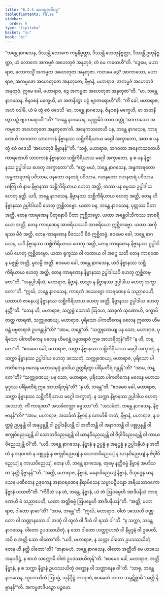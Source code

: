 ```yaml
---
title: "6.2.5 အကမ္မဇာဒိပဉှ"
tableOfContents: false
sidebar:
  order: 6
type: "tipitaka"
basket: "su"
book: "mi"
---
```



<DynamicBreadcrumb />

<Division number="184" book="mi">

<Paragraph number="1183" book="mi">
“ဘန္တေ နာဂသေန, ဒိဿန္တိ လောကေ ကမ္မနိဗ္ဗတ္တာ, ဒိဿန္တိ ဟေတုနိဗ္ဗတ္တာ, ဒိဿန္တိ ဥတုနိဗ္ဗတ္တာ, ယံ လောကေ အကမ္မဇံ အဟေတုဇံ အနုတုဇံ, တံ မေ ကထေဟီ”တိ. “ဒွေမေ, မဟာရာဇ, လောကသ္မိံ အကမ္မဇာ အဟေတုဇာ အနုတုဇာ. ကတမေ ဒွေ? အာကာသော, မဟာရာဇ, အကမ္မဇော အဟေတုဇော အနုတုဇော; နိဗ္ဗာနံ, မဟာရာဇ, အကမ္မဇံ အဟေတုဇံ အနုတုဇံ. ဣမေ ခေါ, မဟာရာဇ, ဒွေ အကမ္မဇာ အဟေတုဇာ အနုတုဇာ”တိ.
</Paragraph>

<Paragraph number="1184" book="mi">
“မာ, ဘန္တေ နာဂသေန, ဇိနဝစနံ မက္ခေဟိ, မာ အဇာနိတွာ ပဉှံ ဗျာကရောဟီ”တိ. “ကိံ ခေါ, မဟာရာဇ, အဟံ ဝဒါမိ, ယံ မံ တွံ ဧဝံ ဝဒေသိ ‘မာ, ဘန္တေ နာဂသေန, ဇိနဝစနံ မက္ခေဟိ, မာ အဇာနိတွာ ပဉှံ ဗျာကရောဟီ’”တိ? “ဘန္တေ နာဂသေန, ယုတ္တမိဒံ တာဝ ဝတ္တုံ ‘အာကာသော အကမ္မဇော အဟေတုဇော အနုတုဇော’တိ. အနေကသတေဟိ ပန, ဘန္တေ နာဂသေန, ကာရဏေဟိ ဘဂဝတာ သာဝကာနံ နိဗ္ဗာနဿ သစ္ဆိကိရိယာယ မဂ္ဂေါ အက္ခာတော, အထ စ ပန တွံ ဧဝံ ဝဒေသိ ‘အဟေတုဇံ နိဗ္ဗာနန်’”တိ. “သစ္စံ, မဟာရာဇ, ဘဂဝတာ အနေကသတေဟိ ကာရဏေဟိ သာဝကာနံ နိဗ္ဗာနဿ သစ္ဆိကိရိယာယ မဂ္ဂေါ အက္ခာတော, န စ ပန နိဗ္ဗာနဿ ဥပ္ပါဒါယ ဟေတု အက္ခာတော”တိ.
</Paragraph>

<Paragraph number="1185" book="mi">
“ဧတ္ထ မယံ, ဘန္တေ နာဂသေန, အန္ဓကာရတော အန္ဓကာရတရံ ပဝိသာမ, ဝနတော ဝနတရံ ပဝိသာမ, ဂဟနတော ဂဟနတရံ ပဝိသာမ, ယတြ ဟိ နာမ နိဗ္ဗာနဿ သစ္ဆိကိရိယာယ ဟေတု အတ္ထိ, တဿ ပန ဓမ္မဿ ဥပ္ပါဒါယ ဟေတု နတ္ထိ. ယဒိ, ဘန္တေ နာဂသေန, နိဗ္ဗာနဿ သစ္ဆိကိရိယာယ ဟေတု အတ္ထိ, တေန ဟိ နိဗ္ဗာနဿ ဥပ္ပါဒါယပိ ဟေတု ဣစ္ဆိတဗ္ဗော.
</Paragraph>

<Paragraph number="1186" book="mi">
ယထာ ပန, ဘန္တေ နာဂသေန, ပုတ္တဿ ပိတာ အတ္ထိ, တေန ကာရဏေန ပိတုနောပိ ပိတာ ဣစ္ဆိတဗ္ဗော. ယထာ အန္တေဝါသိကဿ အာစရိယော အတ္ထိ, တေန ကာရဏေန အာစရိယဿပိ အာစရိယော ဣစ္ဆိတဗ္ဗော. ယထာ အင်္ကုရဿ ဗီဇံ အတ္ထိ, တေန ကာရဏေန ဗီဇဿပိ ဗီဇံ ဣစ္ဆိတဗ္ဗံ. ဧဝမေဝ ခေါ, ဘန္တေ နာဂသေန, ယဒိ နိဗ္ဗာနဿ သစ္ဆိကိရိယာယ ဟေတု အတ္ထိ, တေန ကာရဏေန နိဗ္ဗာနဿ ဥပ္ပါဒါယပိ ဟေတု ဣစ္ဆိတဗ္ဗော.
</Paragraph>

<Paragraph number="1187" book="mi">
ယထာ ရုက္ခဿ ဝါ လတာယ ဝါ အဂ္ဂေ သတိ တေန ကာရဏေန မဇ္ဈမ္ပိ အတ္ထိ, မူလမ္ပိ အတ္ထိ. ဧဝမေဝ ခေါ, ဘန္တေ နာဂသေန, ယဒိ နိဗ္ဗာနဿ သစ္ဆိကိရိယာယ ဟေတု အတ္ထိ, တေန ကာရဏေန နိဗ္ဗာနဿ ဥပ္ပါဒါယပိ ဟေတု ဣစ္ဆိတဗ္ဗော”တိ.
</Paragraph>

<Paragraph number="1188" book="mi">
“အနုပ္ပါဒနီယံ, မဟာရာဇ, နိဗ္ဗာနံ, တသ္မာ န နိဗ္ဗာနဿ ဥပ္ပါဒါယ ဟေတု အက္ခာတော”တိ. “ဣင်္ဃ, ဘန္တေ နာဂသေန, ကာရဏံ ဒဿေတွာ ကာရဏေန မံ သညာပေဟိ, ယထာဟံ ဇာနေယျံ နိဗ္ဗာနဿ သစ္ဆိကိရိယာယ ဟေတု အတ္ထိ, နိဗ္ဗာနဿ ဥပ္ပါဒါယ ဟေတု နတ္ထီ”တိ.
</Paragraph>

<Paragraph number="1189" book="mi">
“တေန ဟိ, မဟာရာဇ, သက္ကစ္စံ သောတံ ဩဒဟ, သာဓုကံ သုဏောဟိ, ဝက္ခာမိ တတ္ထ ကာရဏံ, သက္ကုဏေယျ, မဟာရာဇ, ပုရိသော ပါကတိကေန ဗလေန ဣတော ဟိမဝန္တံ ပဗ္ဗတရာဇံ ဥပဂန္တုန်”တိ? “အာမ, ဘန္တေ”တိ. “သက္ကုဏေယျ ပန သော, မဟာရာဇ, ပုရိသော ပါကတိကေန ဗလေန ဟိမဝန္တံ ပဗ္ဗတရာဇံ ဣဓ အာဟရိတုန်”တိ? “န ဟိ, ဘန္တေ”တိ. “ဧဝမေဝ ခေါ, မဟာရာဇ, သက္ကာ နိဗ္ဗာနဿ သစ္ဆိကိရိယာယ မဂ္ဂေါ အက္ခာတုံ, န သက္ကာ နိဗ္ဗာနဿ ဥပ္ပါဒါယ ဟေတု ဒဿေတုံ.
</Paragraph>

<Paragraph number="1190" book="mi">
သက္ကုဏေယျ, မဟာရာဇ, ပုရိသော ပါကတိကေန ဗလေန မဟာသမုဒ္ဒံ နာဝါယ ဥတ္တရိတွာ ပါရိမတီရံ ဂန္တုန်”တိ? “အာမ, ဘန္တေ”တိ? “သက္ကုဏေယျ ပန သော, မဟာရာဇ, ပုရိသော ပါကတိကေန ဗလေန မဟာသမုဒ္ဒဿ ပါရိမတီရံ ဣဓ အာဟရိတုန်”တိ? “န ဟိ, ဘန္တေ”တိ. “ဧဝမေဝ ခေါ, မဟာရာဇ, သက္ကာ နိဗ္ဗာနဿ သစ္ဆိကိရိယာယ မဂ္ဂေါ အက္ခာတုံ, န သက္ကာ နိဗ္ဗာနဿ ဥပ္ပါဒါယ ဟေတု ဒဿေတုံ. ကိံ ကာရဏာ? အသင်္ခတတ္တာ ဓမ္မဿာ”တိ.
</Paragraph>

<Paragraph number="1191" book="mi">
“အသင်္ခတံ, ဘန္တေ နာဂသေန, နိဗ္ဗာနန်”တိ? “အာမ, မဟာရာဇ, အသင်္ခတံ နိဗ္ဗာနံ န ကေဟိစိ ကတံ, နိဗ္ဗာနံ, မဟာရာဇ, န ဝတ္တဗ္ဗံ ဥပ္ပန္နန္တိ ဝါ အနုပ္ပန္နန္တိ ဝါ ဥပ္ပါဒနီယန္တိ ဝါ အတီတန္တိ ဝါ အနာဂတန္တိ ဝါ ပစ္စုပ္ပန္နန္တိ ဝါ စက္ခုဝိညေယျန္တိ ဝါ သောတဝိညေယျန္တိ ဝါ ဃာနဝိညေယျန္တိ ဝါ ဇိဝှါဝိညေယျန္တိ ဝါ ကာယဝိညေယျန္တိ ဝါ”တိ. “ယဒိ, ဘန္တေ နာဂသေန, နိဗ္ဗာနံ န ဥပ္ပန္နံ န အနုပ္ပန္နံ န ဥပ္ပါဒနီယံ န အတီတံ န အနာဂတံ န ပစ္စုပ္ပန္နံ န စက္ခုဝိညေယျံ န သောတဝိညေယျံ န ဃာနဝိညေယျံ န ဇိဝှါဝိညေယျံ န ကာယဝိညေယျံ, တေန ဟိ, ဘန္တေ နာဂသေန, တုမှေ နတ္ထိဓမ္မံ နိဗ္ဗာနံ အပဒိသထ ‘နတ္ထိ နိဗ္ဗာနန်’”တိ. “အတ္ထိ, မဟာရာဇ, နိဗ္ဗာနံ, မနောဝိညေယျံ နိဗ္ဗာနံ, ဝိသုဒ္ဓေန မာနသေန ပဏီတေန ဥဇုကေန အနာဝရဏေန နိရာမိသေန သမ္မာပဋိပန္နော အရိယသာဝကော နိဗ္ဗာနံ ပဿတီ”တိ.
</Paragraph>

<Paragraph number="1192" book="mi">
“ကီဒိသံ ပန တံ, ဘန္တေ, နိဗ္ဗာနံ, ယံ တံ ဩပမ္မေဟိ အာဒီပနီယံ ကာရဏေဟိ မံ သညာပေဟိ, ယထာ အတ္ထိဓမ္မံ ဩပမ္မေဟိ အာဒီပနီယန်”တိ. “အတ္ထိ, မဟာရာဇ, ဝါတော နာမာ”တိ? “အာမ, ဘန္တေ”တိ. “ဣင်္ဃ, မဟာရာဇ, ဝါတံ ဒဿေဟိ ဝဏ္ဏတော ဝါ သဏ္ဌာနတော ဝါ အဏုံ ဝါ ထူလံ ဝါ ဒီဃံ ဝါ ရဿံ ဝါ”တိ. “န သက္ကာ, ဘန္တေ နာဂသေန, ဝါတော ဥပဒဿယိတုံ, န သော ဝါတော ဟတ္ထဂ္ဂဟဏံ ဝါ နိမ္မဒ္ဒနံ ဝါ ဥပေတိ, အပိ စ အတ္ထိ သော ဝါတော”တိ. “ယဒိ, မဟာရာဇ, န သက္ကာ ဝါတော ဥပဒဿယိတုံ, တေန ဟိ နတ္ထိ ဝါတော”တိ? “ဇာနာမဟံ, ဘန္တေ နာဂသေန, ဝါတော အတ္ထီတိ မေ ဟဒယေ အနုပဝိဋ္ဌံ, န စာဟံ သက္ကောမိ ဝါတံ ဥပဒဿယိတုန်”တိ. “ဧဝမေဝ ခေါ, မဟာရာဇ, အတ္ထိ နိဗ္ဗာနံ, န စ သက္ကာ နိဗ္ဗာနံ ဥပဒဿယိတုံ ဝဏ္ဏေန ဝါ သဏ္ဌာနေန ဝါ”တိ. “သာဓု, ဘန္တေ နာဂသေန, သူပဒဿိတံ ဩပမ္မံ, သုနိဒ္ဒိဋ္ဌံ ကာရဏံ, ဧဝမေတံ တထာ သမ္ပဋိစ္ဆာမိ ‘အတ္ထိ နိဗ္ဗာနန်’”တိ.

</Paragraph>
</Division>

<Paragraph number="1193" type="center" book="mi">
အကမ္မဇာဒိပဉှော ပဉ္စမော.
</Paragraph>